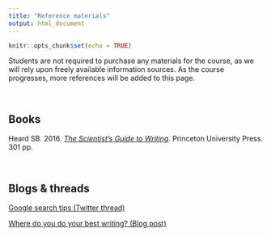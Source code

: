 ```yaml
---
title: "Reference materials"
output: html_document
---
```


```r
knitr::opts_chunk$set(echo = TRUE)
```

Students are not required to purchase any materials for the course, as we will rely upon freely available information sources. As the course progresses, more references will be added to this page.

<br>

## Books

Heard SB. 2016. [*The Scientist’s Guide to Writing*](https://scientistseessquirrel.wordpress.com/the-scientists-guide-to-writing/). Princeton University Press. 301 pp.


<br>

## Blogs & threads

[Google search tips (Twitter thread)](https://twitter.com/chrishlad/status/1431674870299955206)

[Where do you do your best writing? (Blog post)](https://www.chronicle.com/article/where-do-you-do-your-best-writing)